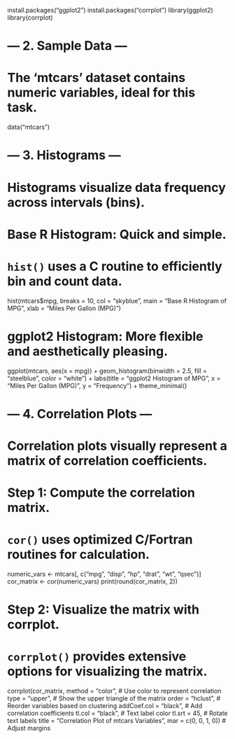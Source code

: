 


 install.packages("ggplot2")
install.packages("corrplot")
library(ggplot2)
library(corrplot)

# --- 2. Sample Data ---
# The 'mtcars' dataset contains numeric variables, ideal for this task.
data("mtcars")

# --- 3. Histograms ---
# Histograms visualize data frequency across intervals (bins).

# Base R Histogram: Quick and simple.
# `hist()` uses a C routine to efficiently bin and count data.
hist(mtcars$mpg,
     breaks = 10,
     col = "skyblue",
     main = "Base R Histogram of MPG",
     xlab = "Miles Per Gallon (MPG)")

# ggplot2 Histogram: More flexible and aesthetically pleasing.
ggplot(mtcars, aes(x = mpg)) +
  geom_histogram(binwidth = 2.5, fill = "steelblue", color = "white") +
  labs(title = "ggplot2 Histogram of MPG",
       x = "Miles Per Gallon (MPG)",
       y = "Frequency") +
  theme_minimal()


# --- 4. Correlation Plots ---
# Correlation plots visually represent a matrix of correlation coefficients.

# Step 1: Compute the correlation matrix.
# `cor()` uses optimized C/Fortran routines for calculation.
numeric_vars <- mtcars[, c("mpg", "disp", "hp", "drat", "wt", "qsec")]
cor_matrix <- cor(numeric_vars)
print(round(cor_matrix, 2))

# Step 2: Visualize the matrix with corrplot.
# `corrplot()` provides extensive options for visualizing the matrix.
corrplot(cor_matrix,
         method = "color",       # Use color to represent correlation
         type = "upper",         # Show the upper triangle of the matrix
         order = "hclust",       # Reorder variables based on clustering
         addCoef.col = "black",  # Add correlation coefficients
         tl.col = "black",       # Text label color
         tl.srt = 45,            # Rotate text labels
         title = "Correlation Plot of mtcars Variables",
         mar = c(0, 0, 1, 0))     # Adjust margins
